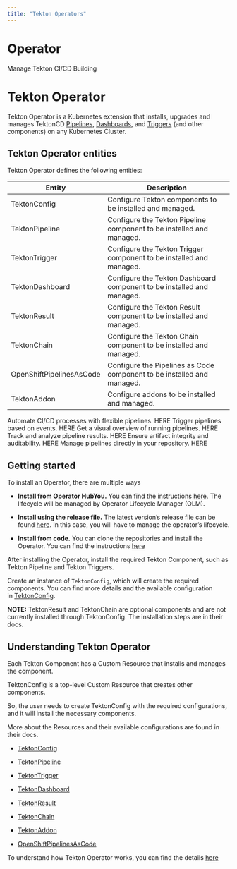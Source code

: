 ```yaml
---
title: "Tekton Operators"
---
```


# Operator

Manage Tekton CI/CD Building 

# Tekton Operator

Tekton Operator is a Kubernetes extension that installs, upgrades and manages TektonCD [Pipelines](https://github.com/tektoncd/pipeline), [Dashboards](https://github.com/tektoncd/dashboard), and [Triggers](https://github.com/tektoncd/triggers) (and other components) on any Kubernetes Cluster.

## Tekton Operator entities

Tekton Operator defines the following entities:

| Entity                   | Description                                                            |
| ------------------------ | ---------------------------------------------------------------------- |
| TektonConfig             | Configure Tekton components to be installed and managed.               |
| TektonPipeline           | Configure the Tekton Pipeline component to be installed and managed.   |
| TektonTrigger            | Configure the Tekton Trigger component to be installed and managed.    |
| TektonDashboard          | Configure the Tekton Dashboard component to be installed and managed.  |
| TektonResult             | Configure the Tekton Result component to be installed and managed.     |
| TektonChain              | Configure the Tekton Chain component to be installed and managed.      |
| OpenShiftPipelinesAsCode | Configure the Pipelines as Code component to be installed and managed. |
| TektonAddon              | Configure addons to be installed and managed.                          |

<CardGroup cols={3}>
  <Card title="Tekton Pipeline" />
   Automate CI/CD processes with flexible pipelines. HERE
  <Card title="Tekton Trigger" />
   Trigger pipelines based on events. HERE
  <Card title="Tekton Dashboard" />
   Get a visual overview of running pipelines. HERE
  <Card title="Tekton Result" />
   Track and analyze pipeline results. HERE
  <Card title="Tekton Chain" />
   Ensure artifact integrity and auditability. HERE
  <Card title="Piplines as a Code" />
    Manage pipelines directly in your repository. HERE
</CardGroup>

## Getting started

To install an Operator, there are multiple ways

* **Install from Operator HubYou.** You can find the instructions [here](https://operatorhub.io/operator/tektoncd-operator). The lifecycle will be managed by Operator Lifecycle Manager (OLM).

* **Install using the release file.** The latest version’s release file can be found [here](https://github.com/tektoncd/operator/releases). In this case, you will have to manage the operator’s lifecycle.

* **Install from code.** You can clone the repositories and install the Operator. You can find the instructions [here](https://github.com/tektoncd/operator/tree/release-v0.70.x/DEVELOPMENT.md)

After installing the Operator, install the required Tekton Component, such as Tekton Pipeline and Tekton Triggers.

Create an instance of `TektonConfig`, which will create the required components. You can find more details and the available configuration in [TektonConfig](https://tekton.dev/docs/operator/TektonConfig/).

**NOTE:** TektonResult and TektonChain are optional components and are not currently installed through TektonConfig. The installation steps are in their docs.

## Understanding Tekton Operator

Each Tekton Component has a Custom Resource that installs and manages the component.

TektonConfig is a top-level Custom Resource that creates other components.

So, the user needs to create TektonConfig with the required configurations, and it will install the necessary components.

More about the Resources and their available configurations are found in their docs.

* [TektonConfig](https://tekton.dev/docs/operator/TektonConfig/)

* [TektonPipeline](https://tekton.dev/docs/operator/TektonPipeline/)

* [TektonTrigger](https://tekton.dev/docs/operator/TektonTrigger/)

* [TektonDashboard](https://tekton.dev/docs/operator/TektonDashboard/)

* [TektonResult](https://tekton.dev/docs/operator/TektonResult/)

* [TektonChain](https://tekton.dev/docs/operator/TektonChain/)

* [TektonAddon](https://tekton.dev/docs/operator/TektonAddon/)

* [OpenShiftPipelinesAsCode](https://tekton.dev/docs/operator/OpenShiftPipelinesAsCode/)

To understand how Tekton Operator works, you can find the details [here](https://github.com/tektoncd/operator/tree/release-v0.70.x/docs/TektonOperator.md)
